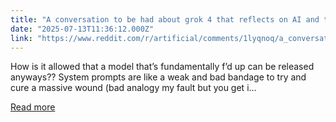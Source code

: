 ```yaml
---
title: "A conversation to be had about grok 4 that reflects on AI and the regulation around it"
date: "2025-07-13T11:36:12.000Z"
link: "https://www.reddit.com/r/artificial/comments/1lyqnoq/a_conversation_to_be_had_about_grok_4_that/"
---
```


How is it allowed that a model that’s fundamentally f’d up can be released anyways??
 System prompts are like a weak and bad bandage to try and cure a massive wound (bad analogy my fault but you get i...

[Read more](https://www.reddit.com/r/artificial/comments/1lyqnoq/a_conversation_to_be_had_about_grok_4_that/)
